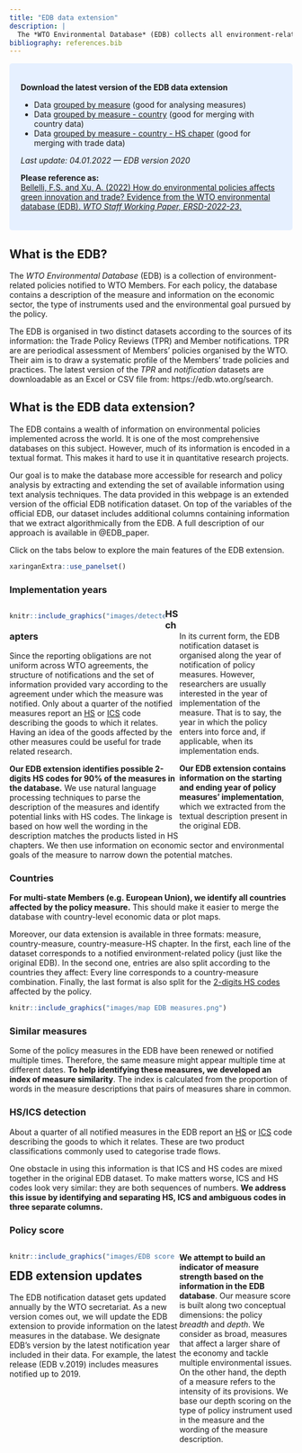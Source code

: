 ```yaml
---
title: "EDB data extension"
description: |
  The *WTO Environmental Database* (EDB) collects all environment-related policies that have been notified to the WTO. Here, you may find an extension to the EDB specifically developed for economic research and policy analysis.
bibliography: references.bib
---
```


<style>
.column-left55{
  float: left;
  width: 55%;
  text-align: left;
}
.column-left40{
  float: left;
  width: 55%;
  text-align: left;
}
.column-left60{
  float: left;
  width: 60%;
  text-align: left;
}
.column-right40{
  float: right;
  width: 40%;
  text-align: left;
}
.column-right55{
  float: right;
  width: 55%;
  text-align: left;
}
.column-right60{
  float: right;
  width: 60%;
  text-align: left;
}
</style>

<style>
div.blue { background-color:#e6f0ff; border-radius: 5px; padding: 20px;}
</style>
<div class = "blue">

**Download the latest version of the EDB data extension**

- Data [grouped by measure](data files/Extended EDB by measure.zip) (good for analysing measures)
- Data [grouped by measure - country](data files/Extended EDB by measure-country.zip) (good for merging with country data)
- Data [grouped by measure - country - HS chaper](data files/Extended EDB by measure-country.zip) (good for merging with trade data)

*Last update: 04.01.2022 --- EDB version 2020*

**Please reference as:** <br>
[Bellelli, F.S. and Xu, A. (2022) How do environmental policies affects green innovation and trade? Evidence from the WTO environmental database (EDB). *WTO Staff Working Paper, ERSD-2022-23*.](https://www.wto.org/english/res_e/reser_e/ersd202203_e.pdf)
</div>




## What is the EDB?

The *WTO Environmental Database* (EDB) is a collection of environment-related policies notified to WTO Members. For each policy, the database contains a description of the measure and information on the  economic sector, the type of instruments used and the environmental goal pursued by the policy. 

The EDB is organised in two distinct datasets according to the sources of its information: the Trade Policy Reviews (TPR) and Member notifications. TPR are are periodical assessment of Members' policies organised by the WTO. Their aim is to draw a systematic profile of the Members' trade policies and practices. The latest version of the *TPR* and *notification* datasets are downloadable as an Excel or CSV file from: https://edb.wto.org/search. 




## What is the EDB data extension? {.tabset .tabset-fade .tabset-pills}

The EDB contains a wealth of information on environmental policies implemented across the world. It is one of the most comprehensive databases on this subject. However, much of its information is encoded in a textual format. This makes it hard to use it in quantitative research projects. 

Our goal is to make the database more accessible for research and policy analysis by extracting and extending the set of available information using text analysis techniques. The data provided in this webpage is an extended version of the official EDB notification dataset. On top of the variables of the official EDB, our dataset includes additional columns containing information that we extract algorithmically from the EDB. A full description of our approach is available in @EDB_paper.

Click on the tabs below to explore the main features of the EDB extension.

```r
xaringanExtra::use_panelset()
```

::: l-body-outset
::::: {.panelset}
::: {.panel}

### Implementation years {.panel-name}

<div class="column-left55">
```r
knitr::include_graphics("images/detected active measures.png")
```
</div>
<div class="column-right40">
<br><br>
In its current form, the EDB notification dataset is organised along the year of notification of policy measures. However, researchers are usually interested in the year of implementation of the measure. That is to say, the year in which the policy enters into force and, if applicable, when its implementation ends.

**Our EDB extension contains information on the starting and ending year of policy measures' implementation**, which we extracted from the textual description present in the original EDB. 
</div>



:::
::: {.panel}

### HS chapters {.panel-name}

Since the reporting obligations are not uniform across WTO agreements, the structure of notifications and the set of information provided vary according to the agreement under which the measure was notified. Only about a quarter of the notified measures report an [HS](https://en.wikipedia.org/wiki/Harmonized_System) or [ICS](https://en.wikipedia.org/wiki/International_Classification_for_Standards) code describing the goods to which it relates.  Having an idea of the goods affected by the other measures could be useful for trade related research.

**Our EDB extension identifies possible 2-digits HS codes for 90% of the measures in the database.** We use natural language processing techniques to parse the description of the measures and identify potential links with HS codes. The linkage is based on how well the wording in the description matches the products listed in HS chapters. We then use information on economic sector and environmental goals of the measure to narrow down the potential matches.



:::
::: {.panel}

### Countries {.panel-name}

**For multi-state Members (e.g. European Union), we identify all countries affected by the policy measure.** This should make it easier to merge the database with country-level economic data or plot maps.

Moreover, our data extension is available in three formats: measure, country-measure, country-measure-HS chapter. In the first, each line of the dataset corresponds to a notified environment-related policy (just like the original EDB). In the second one, entries are also split according to the countries they affect: Every line corresponds to a country-measure combination. Finally, the last format is also split for the [2-digits HS codes](https://en.wikipedia.org/wiki/Harmonized_System) affected by the policy. 



```r
knitr::include_graphics("images/map EDB measures.png")
```


:::
::: {.panel}

### Similar measures {.panel-name}

Some of the policy measures in the EDB have been renewed or notified multiple times. Therefore, the same measure might appear multiple time at different dates. **To help identifying these measures, we developed an index of measure similarity**. The index is calculated from the proportion of words in the measure descriptions that pairs of measures share in common.

:::
::: {.panel}

### HS/ICS detection {.panel-name}

About a quarter of all notified measures in the EDB report an [HS](https://en.wikipedia.org/wiki/Harmonized_System) or [ICS](https://en.wikipedia.org/wiki/International_Classification_for_Standards) code describing the goods to which it relates. These are two product classifications commonly used to categorise trade flows. 

One obstacle in using this information is that ICS and HS codes are mixed together in the original EDB dataset. To make matters worse, ICS and HS codes look very similar: they are both sequences of numbers. **We address this issue by identifying and separating HS, ICS and ambiguous codes in three separate columns.**





:::
::: {.panel}

### Policy score {.panel-name}

<div class="column-left60">
```r
knitr::include_graphics("images/EDB score diagram.png")
```
</div>
<div class="column-right40">
**We attempt to build an indicator of measure strength based on the information in the EDB database**. Our measure score is built along two conceptual dimensions: the policy *breadth* and *depth*. We consider as broad, measures that affect a larger share of the economy and tackle multiple environmental issues. On the other hand, the depth of a measure refers to the intensity of its provisions. We base our depth scoring on the type of policy instrument used in the measure and the wording of the measure description.
</div>

:::
:::
---
:::


## EDB extension updates

The EDB notification dataset gets updated annually by the WTO secretariat. As a new version comes out, we will update the EDB extension to provide information on the latest measures in the database. We designate EDB's version by the latest notification year included in their data. For example, the latest release (EDB v.2019) includes measures notified up to 2019.





